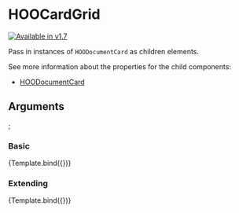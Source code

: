 
<Meta title="Templates/Card Grid/HOOCardGrid" component={HOOCardGrid} />

# HOOCardGrid
[![Available in v1.7](https://img.shields.io/badge/💦%20Added%20Version-1.7-blue.svg?style=for-the-badge)](https://github.com/n8design/htwoo/blob/main/REACT-CHANGELOG.md)

Pass in instances of `HOODocumentCard` as children elements.

See more information about the properties for the child components:

- [HOODocumentCard](?path=/docs/molecules-persona-hooavatarpres--basic)

## Arguments

<ArgsTable of={HOOCardGrid} />

  <HOODocumentCard>
    <HOOCardImage imageSource="https://placekitten.com/320/180" imageAlt="Kitten" />
    <HOOCardLocation location="My Location Card" />
    <HOOCardTitle title="My Card Title" />
    <HOOCardFooter
      avatarImage="https://placekitten.com/32/32"
      avatarImageAlt="Kitty"
      avatarImageSize={HOOAvatarSize.Px32}
      name="Mr. Bigglesworth"
      modified="December 31, 2021" />
  </HOODocumentCard>
  <HOODocumentCard>
    <HOOCardImage imageSource="https://placekitten.com/320/180" imageAlt="Kitten" />
    <HOOCardLocation location="My Location Card" />
    <HOOCardTitle title="My Card Title 2" />
    <HOOCardFooter
      avatarImage="https://placekitten.com/32/32"
      avatarImageAlt="Kitty"
      avatarImageSize={HOOAvatarSize.Px32}
      name="Mr. Bigglesworth"
      modified="December 31, 2021" />
  </HOODocumentCard>
  <HOODocumentCard>
    <HOOCardImage imageSource="https://placekitten.com/320/180" imageAlt="Kitten" />
    <HOOCardLocation location="My Location Card" />
    <HOOCardTitle title="My Card Title 3" />
    <HOOCardFooter
      avatarImage="https://placekitten.com/32/32"
      avatarImageAlt="Kitty"
      avatarImageSize={HOOAvatarSize.Px32}
      name="Mr. Bigglesworth"
      modified="December 31, 2021" />
  </HOODocumentCard>
  <HOODocumentCard>
    <HOOCardImage imageSource="https://placekitten.com/320/180" imageAlt="Kitten" />
    <HOOCardLocation location="My Location Card" />
    <HOOCardTitle title="My Card Title 4" />
    <HOOCardFooter
      avatarImage="https://placekitten.com/32/32"
      avatarImageAlt="Kitty"
      avatarImageSize={HOOAvatarSize.Px32}
      name="Mr. Bigglesworth"
      modified="December 31, 2021" />
  </HOODocumentCard>
  <HOODocumentCard>
    <HOOCardImage imageSource="https://placekitten.com/320/180" imageAlt="Kitten" />
    <HOOCardLocation location="My Location Card" />
    <HOOCardTitle title="My Card Title 5" />
    <HOOCardFooter
      avatarImage="https://placekitten.com/32/32"
      avatarImageAlt="Kitty"
      avatarImageSize={HOOAvatarSize.Px32}
      name="Mr. Bigglesworth"
      modified="December 31, 2021" />
  </HOODocumentCard>
</HOOCardGrid>;

### Basic
<Canvas>
  <Story
    name="Basic">
    {Template.bind({})}
  </Story>
</Canvas>

### Extending
<Canvas>
  <Story
    name="Extending"
    args={
      (function () {
        return { rootElementAttributes: { style: { backgroundColor: "mintcream" } } };
      })()
    }>
    {Template.bind({})}
  </Story>
</Canvas>

